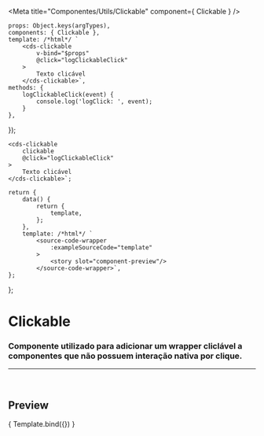 
<Meta
	title="Componentes/Utils/Clickable"
	component={ Clickable }
/>

	props: Object.keys(argTypes),
	components: { Clickable },
	template: /*html*/ `
		<cds-clickable
			v-bind="$props"
			@click="logClickableClick"
		>
			Texto clicável
		</cds-clickable>`,
	methods: {
		logClickableClick(event) {
			console.log('logClick: ', event);
		}
	},
});

	<cds-clickable
		clickable
		@click="logClickableClick"
	>
		Texto clicável
	</cds-clickable>`;

	return {
		data() {
			return {
				template,
			};
		},
		template: /*html*/ `
			<source-code-wrapper
				:exampleSourceCode="template"
			>
				<story slot="component-preview"/>
			</source-code-wrapper>`,
	};
};

# Clickable

### Componente utilizado para adicionar um wrapper cliclável a componentes que não possuem interação nativa por clique.
---
<br />

## Preview

<Canvas>
	<Story
		name="Clickable"
		decorators={[docsDecorator]}
		args={{
			clickable: true,
		}}
	>
		{ Template.bind({}) }
	</Story>
</Canvas>

<ArgsTable story="Clickable" />
